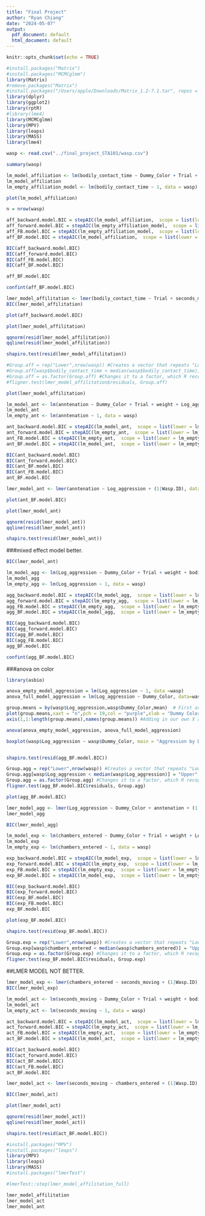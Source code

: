 ```yaml
---
title: "Final Project"
author: "Ryan Chiang"
date: "2024-05-07"
output:
  pdf_document: default
  html_document: default
---
```


```r
knitr::opts_chunk$set(echo = TRUE)
```

```r
#install.packages("Matrix")
#install.packages("MCMCglmm")
library(Matrix)
#remove.packages("Matrix")
#install.packages("/Users/apple/Downloads/Matrix_1.2-7.1.tar", repos = "NULL", type = "source")
library(dplyr)
library(ggplot2)
library(rptR)
#library(lme4)
library(MCMCglmm)
library(MPV)
library(leaps)
library(MASS)
library(lme4)
```

```r
wasp <- read.csv("../final_project_STA101/wasp.csv")
```

```r
summary(wasp)
```


```r
lm_model_affiliation <- lm(bodily_contact_time ~ Dummy_Color + Trial + weight + Log_aggression + seconds_moving + anntenation + chambers_entered, data =wasp)
lm_model_affiliation
lm_empty_affiliation_model <- lm(bodily_contact_time ~ 1, data = wasp)
```

```r
plot(lm_model_affiliation)
```

```r
n = nrow(wasp)
```

```r
aff_backward.model.BIC = stepAIC(lm_model_affiliation,  scope = list(lower = lm_empty_affiliation_model, upper= lm_model_affiliation), k = log(n),trace=FALSE,direction = "backward")
aff_forward.model.BIC = stepAIC(lm_empty_affiliation_model,  scope = list(lower = lm_empty_affiliation_model, upper= lm_model_affiliation), k = log(n),direction = "forward")
aff_FB.model.BIC = stepAIC(lm_empty_affiliation_model,  scope = list(lower = lm_empty_affiliation_model, upper= lm_model_affiliation), k = log(n),trace=FALSE,direction = "both")
aff_BF.model.BIC = stepAIC(lm_model_affiliation,  scope = list(lower = lm_empty_affiliation_model, upper= lm_model_affiliation), k = log(n),trace=FALSE,direction = "both")

BIC(aff_backward.model.BIC)
BIC(aff_forward.model.BIC)
BIC(aff_FB.model.BIC)
BIC(aff_BF.model.BIC)

aff_BF.model.BIC
```

```r
confint(aff_BF.model.BIC)
```








```r
lmer_model_affilitation <- lmer(bodily_contact_time ~ Trial + seconds_moving + (1|Wasp.ID), data = wasp)
BIC(lmer_model_affilitation)
```
```r
plot(aff_backward.model.BIC)
```

```r
plot(lmer_model_affilitation)
```
```r
qqnorm(resid(lmer_model_affilitation))
qqline(resid(lmer_model_affilitation))
```



```r
shapiro.test(resid(lmer_model_affilitation))
```


```r
#Group.aff = rep("Lower",nrow(wasp)) #Creates a vector that repeats "Lower" n times
#Group.aff[wasp$bodily_contact_time < median(wasp$bodily_contact_time)] = "Upper" #Changing the appropriate values to "Upper"
#Group.aff = as.factor(Group.aff) #Changes it to a factor, which R recognizes as a grouping variable.
#fligner.test(lmer_model_affilitation$residuals, Group.aff)
```


```r
plot(lmer_model_affilitation)
```


```r
lm_model_ant <- lm(anntenation ~ Dummy_Color + Trial + weight + Log_aggression + seconds_moving + bodily_contact_time + chambers_entered, data =wasp)
lm_model_ant
lm_empty_ant <- lm(anntenation ~ 1, data = wasp)
```
```r
ant_backward.model.BIC = stepAIC(lm_model_ant,  scope = list(lower = lm_empty_ant, upper= lm_model_ant), k = log(n),trace=FALSE,direction = "backward")
ant_forward.model.BIC = stepAIC(lm_empty_ant,  scope = list(lower = lm_empty_ant, upper= lm_model_ant), k = log(n),direction = "forward")
ant_FB.model.BIC = stepAIC(lm_empty_ant,  scope = list(lower = lm_empty_ant, upper= lm_model_ant), k = log(n),trace=FALSE,direction = "both")
ant_BF.model.BIC = stepAIC(lm_model_ant,  scope = list(lower = lm_empty_ant, upper= lm_model_ant), k = log(n),trace=FALSE,direction = "both")
```

```r
BIC(ant_backward.model.BIC)
BIC(ant_forward.model.BIC)
BIC(ant_BF.model.BIC)
BIC(ant_FB.model.BIC)
ant_BF.model.BIC
```

```r
lmer_model_ant <- lmer(anntenation ~ Log_aggression + (1|Wasp.ID), data = wasp)
```

```r
plot(ant_BF.model.BIC)
```

```r
plot(lmer_model_ant)
```
```r
qqnorm(resid(lmer_model_ant))
qqline(resid(lmer_model_ant))
```

```r
shapiro.test(resid(lmer_model_ant))
```



###mixed effect model better. 
```r
BIC(lmer_model_ant)
```

```r
lm_model_agg <- lm(Log_aggression ~ Dummy_Color + Trial + weight + bodily_contact_time + seconds_moving + anntenation + chambers_entered, data =wasp)
lm_model_agg
lm_empty_agg <- lm(Log_aggression ~ 1, data = wasp)
```

```r
agg_backward.model.BIC = stepAIC(lm_model_agg,  scope = list(lower = lm_empty_agg, upper= lm_model_agg), k = log(n),trace=FALSE,direction = "backward")
agg_forward.model.BIC = stepAIC(lm_empty_agg,  scope = list(lower = lm_empty_agg, upper= lm_model_agg), k = log(n),direction = "forward")
agg_FB.model.BIC = stepAIC(lm_empty_agg,  scope = list(lower = lm_empty_agg, upper= lm_model_agg), k = log(n),trace=FALSE,direction = "both")
agg_BF.model.BIC = stepAIC(lm_model_agg,  scope = list(lower = lm_empty_agg, upper= lm_model_agg), k = log(n),trace=FALSE,direction = "both")
```
```r
BIC(agg_backward.model.BIC)
BIC(agg_forward.model.BIC)
BIC(agg_BF.model.BIC)
BIC(agg_FB.model.BIC)
agg_BF.model.BIC
```
```r
confint(agg_BF.model.BIC)
```

###anova on color 

```r
library(asbio)
```

```r
anova_empty_model_aggression = lm(Log_aggression ~ 1, data =wasp)
anova_full_model_aggression = lm(Log_aggression ~ Dummy_Color, data=wasp)
```

```r
group.means = by(wasp$Log_aggression,wasp$Dummy_Color,mean)  # First argument is Y, second is grouping column/s
plot(group.means,xaxt = "n",pch = 19,col = "purple",xlab = "Dummy Color",ylab = "Log Aggression",main = "Aggression by Dummy Color",type = "b") #Addinf xaxt = "n" removes the default X axis ticks.
axis(1,1:length(group.means),names(group.means)) #Adding in our own X axis names
```
```r
anova(anova_empty_model_aggression, anova_full_model_aggression)
```


```r
boxplot(wasp$Log_aggression ~ wasp$Dummy_Color, main = "Aggression by Dummy Color",ylab = "Log Aggression")
```

```r

```


```r
shapiro.test(resid(agg_BF.model.BIC))
```

```r
Group.agg = rep("Lower",nrow(wasp)) #Creates a vector that repeats "Lower" n times
Group.agg[wasp$Log_aggression < median(wasp$Log_aggression)] = "Upper" #Changing the appropriate values to "Upper"
Group.agg = as.factor(Group.agg) #Changes it to a factor, which R recognizes as a grouping variable.
fligner.test(agg_BF.model.BIC$residuals, Group.agg)
```

```r
plot(agg_BF.model.BIC)
```

```r
lmer_model_agg <- lmer(Log_aggression ~ Dummy_Color + anntenation + (1|Wasp.ID), data = wasp)
lmer_model_agg
```

```r
BIC(lmer_model_agg)
```

```r
lm_model_exp <- lm(chambers_entered ~ Dummy_Color + Trial + weight + Log_aggression + seconds_moving + bodily_contact_time + anntenation, data =wasp)
lm_model_exp
lm_empty_exp <- lm(chambers_entered ~ 1, data = wasp)
```
```r
exp_backward.model.BIC = stepAIC(lm_model_exp,  scope = list(lower = lm_empty_exp, upper= lm_model_exp), k = log(n),trace=FALSE,direction = "backward")
exp_forward.model.BIC = stepAIC(lm_empty_exp,  scope = list(lower = lm_empty_exp, upper= lm_model_exp), k = log(n),direction = "forward")
exp_FB.model.BIC = stepAIC(lm_empty_exp,  scope = list(lower = lm_empty_exp, upper= lm_model_exp), k = log(n),trace=FALSE,direction = "both")
exp_BF.model.BIC = stepAIC(lm_model_exp,  scope = list(lower = lm_empty_exp, upper= lm_model_exp), k = log(n),trace=FALSE,direction = "both")
```

```r
BIC(exp_backward.model.BIC)
BIC(exp_forward.model.BIC)
BIC(exp_BF.model.BIC)
BIC(exp_FB.model.BIC)
exp_BF.model.BIC
```

```r
plot(exp_BF.model.BIC)
```


```r
shapiro.test(resid(exp_BF.model.BIC))
```

```r
Group.exp = rep("Lower",nrow(wasp)) #Creates a vector that repeats "Lower" n times
Group.exp[wasp$chambers_entered < median(wasp$chambers_entered)] = "Upper" #Changing the appropriate values to "Upper"
Group.exp = as.factor(Group.exp) #Changes it to a factor, which R recognizes as a grouping variable.
fligner.test(exp_BF.model.BIC$residuals, Group.exp)
```

##LMER MODEL NOT BETTER. 
```r
lmer_model_exp <- lmer(chambers_entered ~ seconds_moving + (1|Wasp.ID), data = wasp)
BIC(lmer_model_exp)
```

```r
lm_model_act <- lm(seconds_moving ~ Dummy_Color + Trial + weight + bodily_contact_time + Log_aggression + anntenation + chambers_entered, data =wasp)
lm_model_act
lm_empty_act <- lm(seconds_moving ~ 1, data = wasp)
```
```r
act_backward.model.BIC = stepAIC(lm_model_act,  scope = list(lower = lm_empty_act, upper= lm_model_act), k = log(n),trace=FALSE,direction = "backward")
act_forward.model.BIC = stepAIC(lm_empty_act,  scope = list(lower = lm_empty_act, upper= lm_model_act), k = log(n),direction = "forward")
act_FB.model.BIC = stepAIC(lm_empty_act,  scope = list(lower = lm_empty_act, upper= lm_model_act), k = log(n),trace=FALSE,direction = "both")
act_BF.model.BIC = stepAIC(lm_model_act,  scope = list(lower = lm_empty_act, upper= lm_model_act), k = log(n),trace=FALSE,direction = "both")
```

```r
BIC(act_backward.model.BIC)
BIC(act_forward.model.BIC)
BIC(act_BF.model.BIC)
BIC(act_FB.model.BIC)
act_BF.model.BIC
```
```r
lmer_model_act <- lmer(seconds_moving ~ chambers_entered + (1|Wasp.ID), data = wasp)
```
```r
BIC(lmer_model_act)
```

```r
plot(lmer_model_act)
```
```r
qqnorm(resid(lmer_model_act))
qqline(resid(lmer_model_act))
```


```r
shapiro.test(resid(act_BF.model.BIC))
```









```r
#install.packages("MPV")
#install.packages("leaps")
library(MPV)
library(leaps)
library(MASS)
#install.packages("lmerTest")
```

```r
#lmerTest::step(lmer_model_affilitation_full)
```

```r
lmer_model_affilitation
lmer_model_act
lmer_model_ant
```

